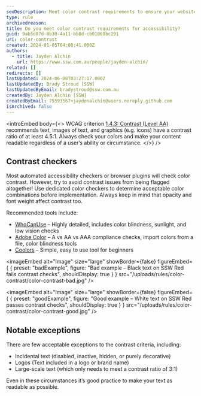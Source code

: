 ```yaml
---
seoDescription: Meet color contrast requirements to ensure your website's text and images are readable by everyone, including those with visual impairments.
type: rule
archivedreason:
title: Do you meet color contrast requirements for accessibility?
guid: 9ab5d07d-8b30-4a11-bb8d-cb01069bc291
uri: color-contrast
created: 2024-01-05T04:08:41.000Z
authors:
  - title: Jayden Alchin
    url: https://www.ssw.com.au/people/jayden-alchin/
related: []
redirects: []
lastUpdated: 2024-06-08T03:27:17.000Z
lastUpdatedBy: Brady Stroud [SSW]
lastUpdatedByEmail: bradystroud@ssw.com.au
createdBy: Jayden Alchin [SSW]
createdByEmail: 75593567+jaydenalchin@users.noreply.github.com
isArchived: false
---
```


<introEmbed
  body={<>
WCAG criterion [1.4.3: Contrast (Level AA)](https://www.w3.org/WAI/WCAG22/Understanding/contrast-minimum.html) recommends text, images of text, and graphics (e.g. icons) have a contrast ratio of at least 4.5:1.
Always check your colors and make your content readable regardless of a user’s ability or circumstance.
  </>}
/>
## Contrast checkers

Most automated accessibility checkers or browser plugins will check color contrast.
However, try to avoid contrast issues from being flagged altogether!
Use dedicated color checkers to determine acceptable color combinations before implementation.
Always keep in mind that opacity and font weight affect contrast too.

Recommended tools include:

- [WhoCanUse](https://www.whocanuse.com/) – Highly detailed, includes color blindness, sunlight, and low vision checks
- [Adobe Color](https://color.adobe.com/create/color-contrast-analyzer) – A vs AA vs AAA compliance checks, import colors from a file, color blindness tools
- [Coolors](https://coolors.co/contrast-checker) – Simple, easy to use tool for beginners

<imageEmbed
  alt="Image"
  size="large"
  showBorder={false}
  figureEmbed={ {
    preset: "badExample",
    figure: "Bad example – Black text on SSW Red fails contrast checks",
    shouldDisplay: true
  } }
  src="/uploads/rules/color-contrast/color-contrast-bad.jpg"
/>


<imageEmbed
  alt="Image"
  size="large"
  showBorder={false}
  figureEmbed={ {
    preset: "goodExample",
    figure: "Good example – White text on SSW Red passes contrast checks",
    shouldDisplay: true
  } }
  src="/uploads/rules/color-contrast/color-contrast-good.jpg"
/>


## Notable exceptions

There are few acceptable exceptions to the contrast criteria, including:

- Incidental text (disabled, inactive, hidden, or purely decorative)
- Logos (Text included in a logo or brand name)
- Large-scale text (which only needs to meet a contrast ratio of 3:1)

Even in these circumstances it’s good practice to make your text as readable as possible.
